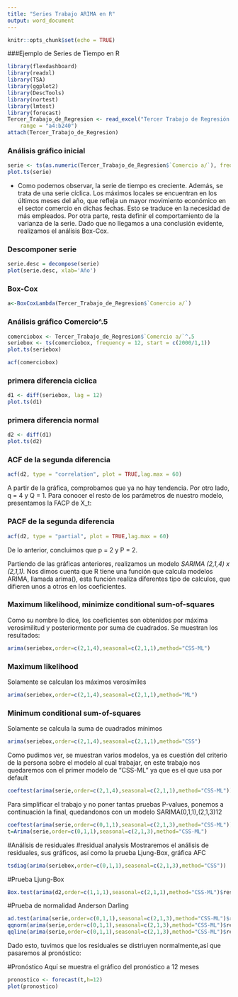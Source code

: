```yaml
---
title: "Series Trabajo ARIMA en R"
output: word_document
---
```


```r
knitr::opts_chunk$set(echo = TRUE)
```
###Ejemplo de Series de Tiempo en R
```r


library(flexdashboard)
library(readxl)
library(TSA)
library(ggplot2)
library(DescTools)
library(nortest)
library(lmtest)
library(forecast)
Tercer_Trabajo_de_Regresion <- read_excel("Tercer Trabajo de Regresión.xls.xls", 
    range = "a4:b240")
attach(Tercer_Trabajo_de_Regresion)
```



### Análisis gráfico inicial

```r
serie <- ts(as.numeric(Tercer_Trabajo_de_Regresion$`Comercio a/`), frequency = 12, start = c(2000,1))
plot.ts(serie)
```


*
Como podemos observar, la serie de tiempo es creciente. Además, se trata de una serie cíclica. Los máximos locales se encuentran en los últimos meses del año, que refleja un mayor movimiento económico en el sector comercio en dichas fechas. Esto se traduce en la necesidad de más empleados. Por otra parte, resta definir el comportamiento de la varianza de la serie. Dado que no llegamos a una conclusión evidente, realizamos el análisis Box-Cox.

### Descomponer serie
```r
serie.desc = decompose(serie)
plot(serie.desc, xlab='Año')
```

### Box-Cox

```r
a<-BoxCoxLambda(Tercer_Trabajo_de_Regresion$`Comercio a/`)
```

### Análisis gráfico Comercio^.5

```r
comerciobox <- Tercer_Trabajo_de_Regresion$`Comercio a/`^.5
seriebox <- ts(comerciobox, frequency = 12, start = c(2000/1,1))
plot.ts(seriebox)
```

```r
acf(comerciobox)
```

### primera diferencia ciclica
```r
d1 <- diff(seriebox, lag = 12)
plot.ts(d1)
```

### primera diferencia normal
```r
d2 <- diff(d1)
plot.ts(d2)
```



### ACF de la segunda diferencia
```r
acf(d2, type = "correlation", plot = TRUE,lag.max = 60)

```
A partir de la gráfica, comprobamos que ya no hay tendencia. Por otro lado, q = 4 y Q = 1. 
Para conocer el resto de los parámetros de nuestro modelo, presentamos la FACP de X_t:


### PACF de la segunda diferencia
```r
acf(d2, type = "partial", plot = TRUE,lag.max = 60)
```
De lo anterior, concluimos que p = 2 y P = 2.


Partiendo de las gráficas anteriores, realizamos un modelo *SARIMA (2,1,4) x (2,1,1).* 
Nos dimos cuenta que R tiene una función que calcula modelos ARIMA, llamada arima(), esta función realiza diferentes tipo de calculos, que difieren unos a otros en los coeficientes. 

### Maximum likelihood, minimize conditional sum-of-squares
Como su nombre lo dice, los coeficientes son obtenidos por máxima verosimilitud y posteriormente por suma de cuadrados.
Se muestran los resultados:

```r
arima(seriebox,order=c(2,1,4),seasonal=c(2,1,1),method="CSS-ML")

```

### Maximum likelihood
Solamente se calculan los máximos verosímiles
```r
arima(seriebox,order=c(2,1,4),seasonal=c(2,1,1),method="ML")

```

### Minimum conditional sum-of-squares
Solamente se calcula la suma de cuadrados mínimos
```r
arima(seriebox,order=c(2,1,4),seasonal=c(2,1,1),method="CSS")

```

Como pudimos ver, se muestran varios modelos, ya es cuestión del criterio de la persona sobre el modelo al cual trabajar, en este trabajo nos quedaremos con el primer modelo de "CSS-ML" ya que es el que usa por default
```r
coeftest(arima(serie,order=c(2,1,4),seasonal=c(2,1,1),method="CSS-ML"))
```
Para simplificar el trabajo y no poner tantas pruebas P-values, ponemos a continuación la final,
quedandonos con un modelo SARIMA(0,1,1),(2,1,3)12
```r
coeftest(arima(serie,order=c(0,1,1),seasonal=c(2,1,3),method="CSS-ML"))
t=Arima(serie,order=c(0,1,1),seasonal=c(2,1,3),method="CSS-ML")
```

#Análisis de residuales
#residual analysis 
Mostraremos el análisis de residuales, sus gráficos, así como la prueba Ljung-Box, gráfica AFC
```r
tsdiag(arima(seriebox,order=c(0,1,1),seasonal=c(2,1,3),method="CSS"))
```
#Prueba Ljung-Box
```r
Box.test(arima(d2,order=c(1,1,1),seasonal=c(2,1,1),method="CSS-ML")$residuals)
```
#Prueba de normalidad Anderson Darling
```r
ad.test(arima(serie,order=c(0,1,1),seasonal=c(2,1,3),method="CSS-ML")$residuals)
qqnorm(arima(serie,order=c(0,1,1),seasonal=c(2,1,3),method="CSS-ML")$residuals)
qqline(arima(serie,order=c(0,1,1),seasonal=c(2,1,3),method="CSS-ML")$residuals)
```

Dado esto, tuvimos que los residuales se distriuyen normalmente,así que pasaremos al pronóstico:

#Pronóstico
Aquí se muestra el gráfico del pronóstico a 12 meses
```r
pronostico <- forecast(t,h=12)
plot(pronostico)

```


